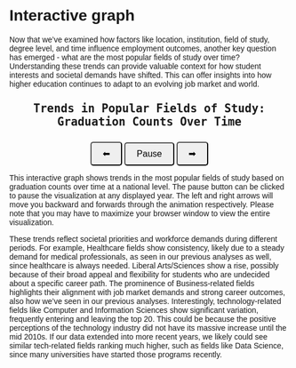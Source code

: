 # Interactive graph

```{=html}
<p></p>
```

Now that we’ve examined how factors like location, institution, field of study, degree level, and time influence employment outcomes, another key question has emerged - what are the most popular fields of study over time? Understanding these trends can provide valuable context for how student interests and societal demands have shifted. This can offer insights into how higher education continues to adapt to an evolving job market and world.

::: {style="text-align: center; font-size: 24px; font-weight: bold;"}
```         
Trends in Popular Fields of Study: Graduation Counts Over Time
```
:::

```{=html}
<style>
  * {
    font-family: sans-serif;
  }
  .bar {
    stroke: black;
    stroke-width: 1px;
  }
  .label {
    font-size: 12px;
    fill: black;
  }
  .year {
    font-size: 40px;
    fill: gray;
    text-anchor: end;
  }
   #button-container {
    display: flex; 
    justify-content: center; 
    gap: 10px;
  }
button {
  padding: 10px 20px;
  font-size: 16px;
  border-radius: 5px;
  cursor: pointer;
}
#plot-container {
  text-align: center; 
  margin-top: 20px;
}

</style>
```

::::: {#plot-container}
::: {#plot}
:::

::: button-container
```{=html}         
<button id="left" type="button">⬅</button>
<button id="pause" type="button">Pause</button>
<button id="right" type="button">➡</button>
```
:::
:::::

```{=html}
<script src="https://cdn.jsdelivr.net/npm/d3@7"></script>
```

```{=html}
<script src="scripts/myscript.js"></script>
```

```{=html}
<p></p>
```

This interactive graph shows trends in the most popular fields of study based on graduation counts over time at a national level. The pause button can be clicked to pause the visualization at any displayed year. The left and right arrows will move you backward and forwards through the animation respectively. Please note that you may have to maximize your browser window to view the entire visualization.

These trends reflect societal priorities and workforce demands during different periods. For example, Healthcare fields show consistency, likely due to a steady demand for medical professionals, as seen in our previous analyses as well, since healthcare is always needed. Liberal Arts/Sciences show a rise, possibly because of their broad appeal and flexibility for students who are undecided about a specific career path. The prominence of Business-related fields highlights their alignment with job market demands and strong career outcomes, also how we've seen in our previous analyses. Interestingly, technology-related fields like Computer and Information Sciences show significant variation, frequently entering and leaving the top 20. This could be because the positive perceptions of the technology industry did not have its massive increase until the mid 2010s. If our data extended into more recent years, we likely could see similar tech-related fields ranking much higher, such as fields like Data Science, since many universities have started those programs recently.
